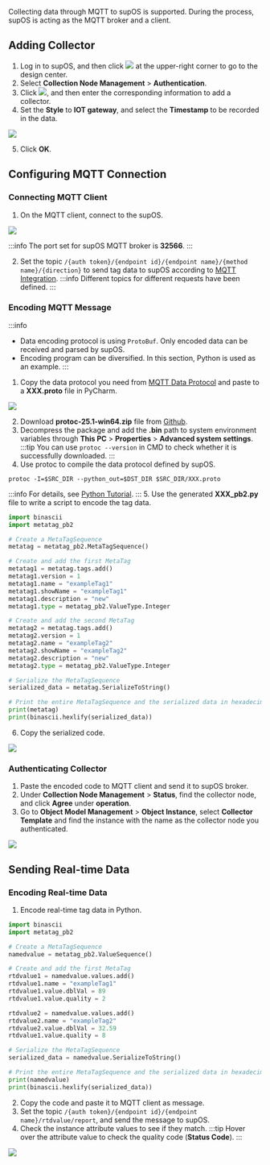 Collecting data through MQTT to supOS is supported. During the process, supOS is acting as the MQTT broker and a client.

## Adding Collector
1. Log in to supOS, and then click <img src="https://wordpressfreezonex.oss-accelerate.aliyuncs.com/platform/7.png"/> at the upper-right corner to go to the design center.
2. Select **Collection Node Management** > **Authentication**.
3. Click <img src="https://wordpressfreezonex.oss-accelerate.aliyuncs.com/platform/16.png"/>, and then enter the corresponding information to add a collector.
4. Set the <strong>Style</strong> to <strong>IOT gateway</strong>, and select the <strong>Timestamp</strong> to be recorded in the data.

<img width={450} src="https://wordpressfreezonex.oss-accelerate.aliyuncs.com/4.2/demo/1.png"/>

5. Click <strong>OK</strong>.

## Configuring MQTT Connection

### Connecting MQTT Client
1. On the MQTT client, connect to the supOS.

<img width={450} src="https://wordpressfreezonex.oss-accelerate.aliyuncs.com/4.2/demo/2.png"/>


:::info
The port set for supOS MQTT broker is **32566**.
:::


2. Set the topic `/{auth token}/{endpoint id}/{endpoint name}/{method name}/{direction}` to send tag data to supOS according to <a href="../../Data%20Integration/MQTT%20Integration">MQTT Integration</a>.
:::info
Different topics for different requests have been defined.
:::

### Encoding MQTT Message
:::info
- Data encoding protocol is using `ProtoBuf`. Only encoded data can be received and parsed by supOS.
- Encoding program can be diversified. In this section, Python is used as an example.
:::

1. Copy the data protocol you need from <a href="../../Data%20Integration/MQTT%20Data%20Protocol">MQTT Data Protocol</a> and paste to a **XXX.proto** file in PyCharm.

<img width={450} src="https://wordpressfreezonex.oss-accelerate.aliyuncs.com/4.2/demo/3.png"/>

2. Download **protoc-25.1-win64.zip** file from <a href="https://github.com/protocolbuffers/protobuf/releases">Github</a>.
3. Decompress the package and add the **.bin** path to system environment variables through **This PC** > **Properties** > **Advanced system settings**.
:::tip
You can use `protoc --version` in CMD to check whether it is successfully downloaded.
:::
4. Use protoc to compile the data protocol defined by supOS.
```
protoc -I=$SRC_DIR --python_out=$DST_DIR $SRC_DIR/XXX.proto
```
:::info
For details, see <a href="https://protobuf.dev/getting-started/pythontutorial/">Python Tutorial</a>.
:::
5. Use the generated **XXX_pb2.py** file to write a script to encode the tag data.
```python
import binascii
import metatag_pb2

# Create a MetaTagSequence
metatag = metatag_pb2.MetaTagSequence()

# Create and add the first MetaTag
metatag1 = metatag.tags.add()
metatag1.version = 1
metatag1.name = "exampleTag1"
metatag1.showName = "exampleTag1"
metatag1.description = "new"
metatag1.type = metatag_pb2.ValueType.Integer

# Create and add the second MetaTag
metatag2 = metatag.tags.add()
metatag2.version = 1
metatag2.name = "exampleTag2"
metatag2.showName = "exampleTag2"
metatag2.description = "new"
metatag2.type = metatag_pb2.ValueType.Integer

# Serialize the MetaTagSequence
serialized_data = metatag.SerializeToString()

# Print the entire MetaTagSequence and the serialized data in hexadecimal format
print(metatag)
print(binascii.hexlify(serialized_data))
```
6. Copy the serialized code.

<img width={450} src="https://wordpressfreezonex.oss-accelerate.aliyuncs.com/4.2/demo/4.png"/>

### Authenticating Collector

1. Paste the encoded code to MQTT client and send it to supOS broker.
2. Under **Collection Node Management** > **Status**, find the collector node, and click **Agree** under **operation**. 
3. Go to **Object Model Management** > **Object Instance**, select **Collector Template** and find the instance with the name as the collector node you authenticated.

<img width={450} src="https://wordpressfreezonex.oss-accelerate.aliyuncs.com/4.2/demo/5.png"/>

## Sending Real-time Data
### Encoding Real-time Data
1. Encode real-time tag data in Python.
```python
import binascii
import metatag_pb2

# Create a MetaTagSequence
namedvalue = metatag_pb2.ValueSequence()

# Create and add the first MetaTag
rtdvalue1 = namedvalue.values.add()
rtdvalue1.name = "exampleTag1"
rtdvalue1.value.dblVal = 89
rtdvalue1.value.quality = 2

rtdvalue2 = namedvalue.values.add()
rtdvalue2.name = "exampleTag2"
rtdvalue2.value.dblVal = 32.59
rtdvalue1.value.quality = 8

# Serialize the MetaTagSequence
serialized_data = namedvalue.SerializeToString()

# Print the entire MetaTagSequence and the serialized data in hexadecimal format
print(namedvalue)
print(binascii.hexlify(serialized_data))
```
2. Copy the code and paste it to MQTT client as message.
3. Set the topic `/{auth token}/{endpoint id}/{endpoint name}/rtdvalue/report`, and send the message to supOS.
4. Check the instance attribute values to see if they match.
:::tip
Hover over the attribute value to check the quality code (**Status Code**).
:::

<img width={450} src="https://wordpressfreezonex.oss-accelerate.aliyuncs.com/4.2/demo/6.png"/>

